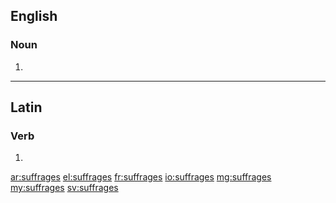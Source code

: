 ==English==

===Noun===
{{head|en|plural}}

# {{plural of|suffrage|lang=en}}

----

==Latin==

===Verb===
{{la-verb-form|suffrāgēs}}

# {{inflection of|suffrāgō||2|s|pres|act|sub|lang=la}}

[[ar:suffrages]]
[[el:suffrages]]
[[fr:suffrages]]
[[io:suffrages]]
[[mg:suffrages]]
[[my:suffrages]]
[[sv:suffrages]]
